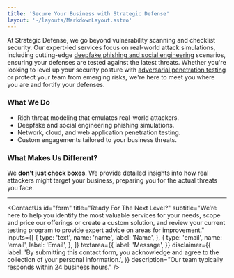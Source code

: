 ```yaml
---
title: 'Secure Your Business with Strategic Defense'
layout: '~/layouts/MarkdownLayout.astro'
---
```


At Strategic Defense, we go beyond vulnerability scanning and checklist security. Our expert-led services focus on real-world attack simulations, including cutting-edge [deepfake phishing and social engineering](https://strategicdefense.co/services/phishing) scenarios, ensuring your defenses are tested against the latest threats. Whether you're looking to level up your security posture with [adversarial penetration testing](https://strategicdefense.co/network/) or protect your team from emerging risks, we're here to meet you where you are and fortify your defenses.

### What We Do

- Rich threat modeling that emulates real-world attackers.
- Deepfake and social engineering phishing simulations.
- Network, cloud, and web application penetration testing.
- Custom engagements tailored to your business threats.

### What Makes Us Different?

We **don’t just check boxes**. We provide detailed insights into how real attackers might target your business, preparing you for the actual threats you face.

---


  <ContactUs
    id="form"
    title="Ready For The Next Level?"
    subtitle="We’re here to help you identify the most valuable services for your needs, scope and price our offerings or create a custom solution, and review your current testing program to provide expert advice on areas for improvement."
    inputs={[
      {
        type: 'text',
        name: 'name',
        label: 'Name',
      },
      {
        type: 'email',
        name: 'email',
        label: 'Email',
      },
    ]}
    textarea={{
      label: 'Message',
    }}
    disclaimer={{
      label:
        'By submitting this contact form, you acknowledge and agree to the collection of your personal information.',
    }}
    description="Our team typically responds within 24 business hours."
  />


